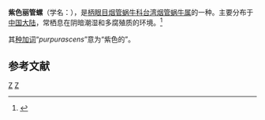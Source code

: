 {{Speciesbox
| taxon = Formosana purpurascens
| binomial_authority = (Moellendorff, 1886)
}}
'''紫色丽管螺'''（学名：''{{lang|la|Formosana purpurascens}}''），是[[柄眼目|柄眼目]][[烟管蜗牛科|烟管蜗牛科]][[台湾烟管蜗牛属|台湾烟管蜗牛属]]的一种。主要分布于[[中国大陆|中国大陆]]，常栖息在阴暗潮湿和多腐殖质的环境。<ref>{{cite web|url=http://shell.sinica.edu.tw/chinese/shellbase_detail.php?science_no=5983|title=国际贝库：紫色丽管螺|publisher=台湾贝类资料库|accessdate=2009-08-11|archive-date=2016-03-04|archive-url=https://web.archive.org/web/20160304112107/http://shell.sinica.edu.tw/chinese/shellbase_detail.php?science_no=5983|dead-url=no}}</ref>

其[[种加词|种加词]]“''purpurascens''”意为“紫色的”。

== 参考文献 ==
{{reflist}}
{{taxonbar}}
[[Category:_1886年描述的动物|Z]]
[[Category:台湾烟管蜗牛属|Z]]
